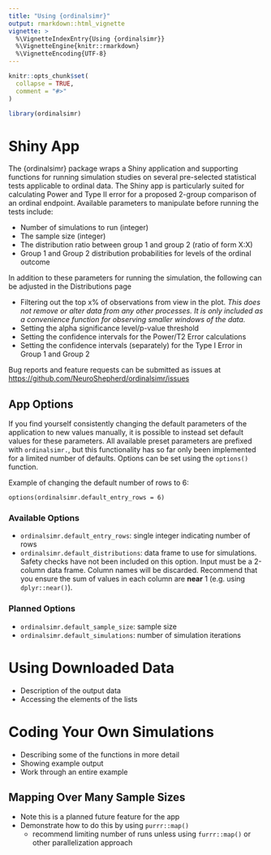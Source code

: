 ```yaml
---
title: "Using {ordinalsimr}"
output: rmarkdown::html_vignette
vignette: >
  %\VignetteIndexEntry{Using {ordinalsimr}}
  %\VignetteEngine{knitr::rmarkdown}
  %\VignetteEncoding{UTF-8}
---
```


```r
knitr::opts_chunk$set(
  collapse = TRUE,
  comment = "#>"
)
```

```r
library(ordinalsimr)
```


# Shiny App

The {ordinalsimr} package wraps a Shiny application and supporting functions for running simulation studies on several pre-selected statistical tests applicable to ordinal data. The Shiny app is particularly suited for calculating Power and Type II error for a proposed 2-group comparison of an ordinal endpoint. Available parameters to manipulate before running the tests include:

* Number of simulations to run (integer)
* The sample size (integer)
* The distribution ratio between group 1 and group 2 (ratio of form X:X)
* Group 1 and Group 2 distribution probabilities for levels of the ordinal outcome

In addition to these parameters for running the simulation, the following can be adjusted in the Distributions page

* Filtering out the top x% of observations from view in the plot. *This does not remove or alter data from any other processes. It is only included as a convenience function for observing smaller windows of the data.*
* Setting the alpha significance level/p-value threshold
* Setting the confidence intervals for the Power/T2 Error calculations
* Setting the confidence intervals (separately) for the Type I Error in Group 1 and Group 2

Bug reports and feature requests can be submitted as issues at [https://github.com/NeuroShepherd/ordinalsimr/issues](https://github.com/NeuroShepherd/ordinalsimr/issues)

## App Options

If you find yourself consistently changing the default parameters of the application to new values manually, it is possible to instead set default values for these parameters. All available preset parameters are prefixed with `ordinalsimr.`, but this functionality has so far only been implemented for a limited number of defaults. Options can be set using the `options()` function. 

Example of changing the default number of rows to 6:

```
options(ordinalsimr.default_entry_rows = 6)
```

### Available Options

* `ordinalsimr.default_entry_rows`: single integer indicating number of rows
* `ordinalsimr.default_distributions`: data frame to use for simulations. Safety checks have not been included on this option. Input must be a 2-column data frame. Column names will be discarded. Recommend that you ensure the sum of values in each column are **near** 1 (e.g. using `dplyr::near()`).


### Planned Options

* `ordinalsimr.default_sample_size`: sample size
* `ordinalsimr.default_simulations`: number of simulation iterations

# Using Downloaded Data

* Description of the output data
* Accessing the elements of the lists


# Coding Your Own Simulations

* Describing some of the functions in more detail
* Showing example output
* Work through an entire example

## Mapping Over Many Sample Sizes

* Note this is a planned future feature for the app
* Demonstrate how to do this by using `purrr::map()`
  * recommend limiting number of runs unless using `furrr::map()` or other parallelization approach



